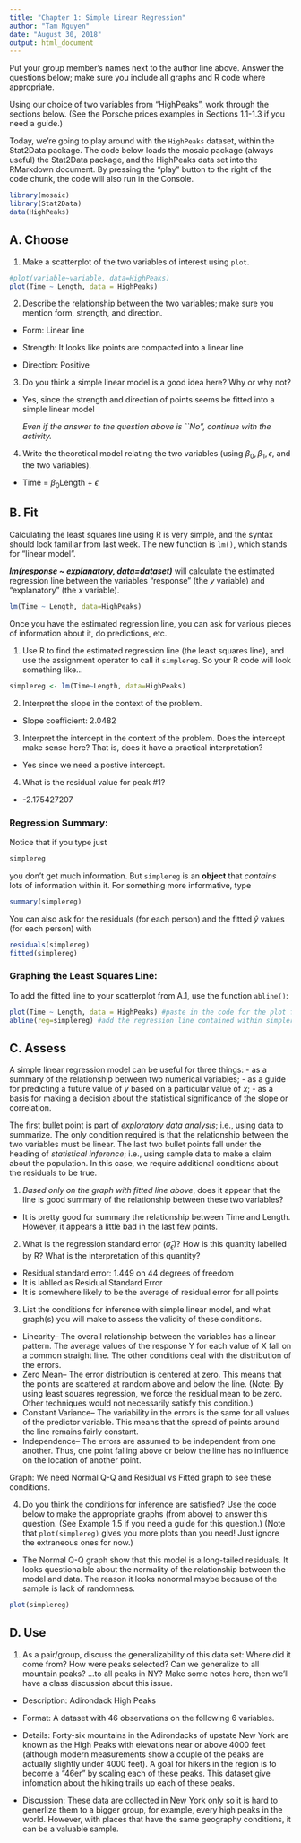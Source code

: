 ```yaml
---
title: "Chapter 1: Simple Linear Regression"
author: "Tam Nguyen"
date: "August 30, 2018"
output: html_document
---
```


Put your group member's names next to the author line above.  Answer the questions below; make sure you include all graphs and R code where appropriate.

Using our choice of two variables from "HighPeaks", work through the sections below.  (See the Porsche prices examples in Sections 1.1-1.3 if you need a guide.)

Today, we're going to play around with the `HighPeaks` dataset, within the Stat2Data package.  The code below loads the mosaic package (always useful) the Stat2Data package, and the HighPeaks data set into the RMarkdown document.  By pressing the "play" button to the right of the code chunk, the code will also run in the Console.
```r
library(mosaic)
library(Stat2Data)
data(HighPeaks)
```


A. Choose
--------------------
1. Make a scatterplot of the two variables of interest using `plot`.
```r
#plot(variable~variable, data=HighPeaks)
plot(Time ~ Length, data = HighPeaks)
```


2. Describe the relationship between the two variables; make sure you mention form, strength, and direction.

- Form: Linear line

- Strength: It looks like points are compacted into a linear line

- Direction: Positive


3. Do you think a simple linear model is a good idea here?  Why or why not?

- Yes, since the strength and direction of points seems be fitted into a simple linear model 
  
  *Even if the answer to the question above is ``No", continue with the activity.*

4. Write the theoretical model relating the two variables (using $\beta_0, \beta_1, \epsilon$, and the two variables).

- Time = $\beta_0$Length + $\epsilon$

B. Fit
-------------

Calculating the least squares line using R is very simple, and the syntax should look familiar from last week.  The new function is `lm()`, which stands for "linear model".

_**lm(response ~ explanatory, data=dataset)**_ will calculate the estimated regression line between the variables "response" (the $y$ variable) and "explanatory" (the $x$ variable).

```r
lm(Time ~ Length, data=HighPeaks)
```

Once you have the estimated regression line, you can ask for various pieces of information about it, do predictions, etc.

1. Use R to find the estimated regression line (the least squares line), and use the assignment operator to call it `simplereg`.  So your R code will look something like...  
```r
simplereg <- lm(Time~Length, data=HighPeaks)
```


2. Interpret the slope in the context of the problem.
- Slope coefficient: 2.0482 

3. Interpret the intercept in the context of the problem.  Does the intercept make sense here?  That is, does it have a practical interpretation?

- Yes since we need a postive intercept.

4. What is the residual value for peak #1? 

- -2.175427207

### Regression Summary:

Notice that if you type just
```r
simplereg
```
you don't get much information.  But `simplereg` is an **object** that *contains* lots of information within it.  For something more informative, type
```r
summary(simplereg)
```

You can also ask for the residuals (for each person) and the fitted $\hat y$ values (for each person) with
```r
residuals(simplereg)
fitted(simplereg)
```

### Graphing the Least Squares Line:

To add the fitted line to your scatterplot from A.1, use the function `abline()`:
```r
plot(Time ~ Length, data = HighPeaks) #paste in the code for the plot from A.1
abline(reg=simplereg) #add the regression line contained within simplereg
```

C. Assess
----------------
A simple linear regression model can be useful for three things: 
  - as a summary of the relationship between two numerical variables;
  - as a guide for predicting a future value of $y$ based on a particular value of $x$;
  - as a basis for making a decision about the statistical significance of the slope or correlation.

The first bullet point is part of *exploratory data analysis*; i.e., using data to summarize.  The only condition required is that the relationship between the two variables must be linear.  The last two bullet points fall under the heading of *statistical inference*; i.e., using sample data to make a claim about the population.  In this case, we require additional conditions about the residuals to be true.

1. *Based only on the graph with fitted line above*, does it appear that the line is good summary of the relationship between these two variables? 

- It is pretty good for summary the relationship between Time and Length. However, it appears a little bad in the last few points.

2. What is the regression standard error ($\hat \sigma_{\epsilon}$)?  How is this quantity labelled by R?  What is the interpretation of this quantity?
- Residual standard error: 1.449 on 44 degrees of freedom
- It is lablled as Residual Standard Error
- It is somewhere likely to be the average of residual error for all points

3. List the conditions for inference with simple linear model, and what graph(s) you will make to assess the validity of these conditions.

- Linearity– The overall relationship between the variables has a linear pattern. The average values of the response Y for each value of X fall on a common straight line. The other conditions deal with the distribution of the errors. 
- Zero Mean– The error distribution is centered at zero. This means that the points are scattered at random above and below the line. (Note: By using least squares regression, we force the residual mean to be zero. Other techniques would not necessarily satisfy this condition.) 
- Constant Variance– The variability in the errors is the same for all values of the predictor variable. This means that the spread of points around the line remains fairly constant. 
- Independence– The errors are assumed to be independent from one another. Thus, one point falling above or below the line has no influence on the location of another point. 


Graph: We need Normal Q-Q and Residual vs Fitted graph to see these conditions. 

4. Do you think the conditions for inference are satisfied?  Use the code below to make the appropriate graphs (from above) to answer this question.  (See Example 1.5 if you need a guide for this question.)  (Note that `plot(simplereg)` gives you more plots than you need!  Just ignore the extraneous ones for now.)
- The Normal Q-Q graph show that this model is a long-tailed residuals. It looks questionalble about the normality of the relationship between the model and data. The reason it looks nonormal maybe because of the sample is lack of randomness. 

```r
plot(simplereg)
```


D. Use
--------
1. As a pair/group, discuss the generalizability of this data set: Where did it come from?  How were peaks selected?  Can we generalize to all mountain peaks?  ...to all peaks in NY?  Make some notes here, then we'll have a class discussion about this issue.

- Description: Adirondack High Peaks

- Format: A dataset with 46 observations on the following 6 variables.


- Details:
Forty-six mountains in the Adirondacks of upstate New York are known as the High Peaks with elevations near or above 4000 feet (although modern measurements show a couple of the peaks are actually slightly under 4000 feet). A goal for hikers in the region is to become a "46er" by scaling each of these peaks. This dataset give infomation about the hiking trails up each of these peaks.

- Discussion: These data are collected in New York only so it is hard to generlize them to a bigger group, for example, every high peaks in the world. However, with places that have the same geography conditions, it can be a valuable sample. 

